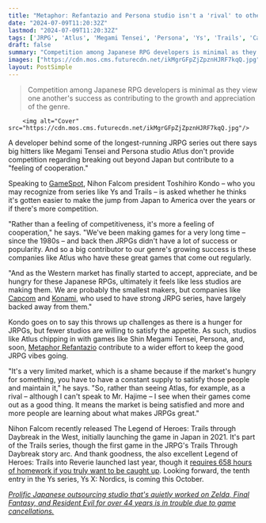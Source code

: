 ```yaml
---
title: "Metaphor: Refantazio and Persona studio isn't a 'rival' to other JRPG devs trying to break through: 'It's more a feeling of cooperation'"
date: "2024-07-09T11:20:32Z"
lastmod: "2024-07-09T11:20:32Z"
tags: ['JRPG', 'Atlus', 'Megami Tensei', 'Persona', 'Ys', 'Trails', 'Capcom', 'Konami', 'Shin Megami Tensei', 'Metaphor Refantazio', 'The Legend of Heroes: Trails through Daybreak', 'Legend of Heroes: Trails into Reverie', 'Ys X: Nordics']
draft: false
summary: "Competition among Japanese RPG developers is minimal as they view one another's success as contributing to the growth and appreciation of the genre."
images: ["https://cdn.mos.cms.futurecdn.net/ikMgrGFpZjZpznHJRF7kqQ.jpg"]
layout: PostSimple
---
```

> Competition among Japanese RPG developers is minimal as they view one another's success as contributing to the growth and appreciation of the genre.


        <img alt="Cover" src="https://cdn.mos.cms.futurecdn.net/ikMgrGFpZjZpznHJRF7kqQ.jpg"/>
        
A developer behind some of the longest-running JRPG series out there says big hitters like Megami Tensei and Persona studio Atlus don't provide competition regarding breaking out beyond Japan but contribute to a "feeling of cooperation."

Speaking to [GameSpot](https://www.gamespot.com/articles/whats-next-after-a-20-year-old-rpg-series-ends-ys-and-trails-director-toshihiro-kondo-talks-falcoms-future/1100-6524780/), Nihon Falcom president Toshihiro Kondo – who you may recognize from series like Ys and Trails – is asked whether he thinks it's gotten easier to make the jump from Japan to America over the years or if there's more competition.

"Rather than a feeling of competitiveness, it's more a feeling of cooperation," he says. "We've been making games for a very long time – since the 1980s – and back then JRPGs didn't have a lot of success or popularity. And so a big contributor to our genre's growing success is these companies like Atlus who have these great games that come out regularly. 

"And as the Western market has finally started to accept, appreciate, and be hungry for these Japanese RPGs, ultimately it feels like less studios are making them. We are probably the smallest makers, but companies like [Capcom](https://www.gamesradar.com/tag/capcom/) and [Konami](https://www.gamesradar.com/tag/konami/), who used to have strong JRPG series, have largely backed away from them."

Kondo goes on to say this throws up challenges as there is a hunger for JRPGs, but fewer studios are willing to satisfy the appetite. As such, studios like Atlus chipping in with games like Shin Megami Tensei, Persona, and, soon, [Metaphor Refantazio](https://www.gamesradar.com/games/jrpg/metaphor-refantazio-guide/) contribute to a wider effort to keep the good JRPG vibes going.

"It's a very limited market, which is a shame because if the market's hungry for something, you have to have a constant supply to satisfy those people and maintain it," he says. "So, rather than seeing Atlas, for example, as a rival – although I can't speak to Mr. Hajime – I see when their games come out as a good thing. It means the market is being satisfied and more and more people are learning about what makes JRPGs great."

Nihon Falcom recently released The Legend of Heroes: Trails through Daybreak in the West, initially launching the game in Japan in 2021. It's part of the Trails series, though the first game in the JRPG's Trails Through Daybreak story arc. And thank goodness, the also excellent Legend of Heroes: Trails into Reverie launched last year, though it [requires 658 hours of homework if you truly want to be caught up](https://www.gamesradar.com/one-of-2023s-best-rated-jrpgs-is-nearly-here-but-you-need-to-play-around-658-hours-of-other-games-first/). Looking forward, the tenth entry in the Ys series, Ys X: Nordics, is coming this October.

[<em>Prolific Japanese outsourcing studio that's quietly worked on Zelda, Final Fantasy, and Resident Evil for over 44 years is in trouble due to game cancellations.</em>](https://www.gamesradar.com/games/dragon-quest/prolific-japanese-outsourcing-studio-thats-quietly-worked-on-zelda-final-fantasy-and-resident-evil-for-over-44-years-is-in-trouble-due-to-game-cancellations/)
        